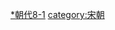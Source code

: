 {{Catnav|頁面分類|地理|历史地理|中國古地名|中国古代行政区划}}
{{Catnav|頁面分類|历史|各國歷史|中国历史|中国行政区划史|中国古代行政区划}}
{{Catnav|頁面分類|历史|历史地理|中國古地名|中国古代行政区划}}

[[category:中國古代行政區劃|*朝代8-1]]
[[category:宋朝|category:宋朝]]